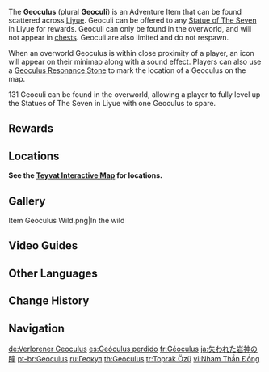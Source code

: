 {{Item Infobox
|id           = 107003
|image        = Item Geoculus.png|Icon
|type         = Adventure Items
|group        = Oculi
|invCategory  = Precious Items
|description  = A substance that has accumulated intense Geo energy. Offer it to the Statue and help reinstate the power it has lost over the years.
|source1      = Found in [[Liyue]]
}}
The '''Geoculus''' (plural '''Geoculi''') is an Adventure Item that can be found scattered across [[Liyue]]. Geoculi can be offered to any [[Statue of The Seven]] in Liyue for rewards. Geoculi can only be found in the overworld, and will not appear in [[chests]]. Geoculi are also limited and do not respawn.

When an overworld Geoculus is within close proximity of a player, an icon will appear on their minimap along with a sound effect. Players can also use a [[Geoculus Resonance Stone]] to mark the location of a Geoculus on the map.

131 Geoculi can be found in the overworld, allowing a player to fully level up the Statues of The Seven in Liyue with one Geoculus to spare.

==Rewards==
{{Transclude|Statue of The Seven|Liyue|main=1}}

==Locations==
'''See the [https://webstatic-sea.mihoyo.com/app/ys-map-sea/index.html#/map/2?shown_types=6 Teyvat Interactive Map] for locations.'''

==Gallery==
<gallery>
Item Geoculus Wild.png|In the wild
</gallery>

==Video Guides==
{{EVT
|video1   = https://youtu.be/g55rW-aBzPo
|caption1 = Fast Route Guide

|video2   = https://youtu.be/uNhRj0mv-HI
|caption2 = Locations Guide 2.8 Updated
}}

==Other Languages==
{{Other Languages
|en      = Geoculus
|zhs     = 散失的岩神瞳
|zhs_rm  = Sànshī de Yánshén Tóng
|zht     = 散失的岩神瞳
|zht_rm  = Sànshī de Yánshén Tóng
|zh_tl   = Missing Pupil of the Geo Archon
|ja      = {{Rubi|失|うしな|われた|&nbsp;|岩|がん|神|しん|の|&nbsp;|瞳|ひとみ}}
|ja_rm   = Ushinawareta Ganshin no Hitomi
|ja_tl   = Missing Pupil of the Geo Archon
|ko      = 바위 {{tt|신|神}}의 눈{{tt|동자|瞳子}}
|ko_rm   = Bawi Sin-ui Nundongja
|ko_tl   = Pupil of the Rock God
|es      = Geóculus perdido
|es_tl   = Lost Geoculus
|fr      = Géoculus
|fr_tl   = Geoculus
|ru      = Геокул
|th      = Geoculus
|vi      = Nham Thần Đồng
|vi_tl   = 
|de      = Verlorener Geoculus
|de_tl   = Lost Geoculus
|id      = Geoculus
|pt      = Geoculus
|tr      = Toprak Özü
|tr_tl   = 
|it      = Geoculus
}}

==Change History==
{{Change History|1.0}}

==Navigation==
{{Precious Navbox|Item}}

[[de:Verlorener Geoculus]]
[[es:Geóculus perdido]]
[[fr:Géoculus]]
[[ja:失われた岩神の瞳]]
[[pt-br:Geoculus]]
[[ru:Геокул]]
[[th:Geoculus]]
[[tr:Toprak Özü]]
[[vi:Nham Thần Đồng]]